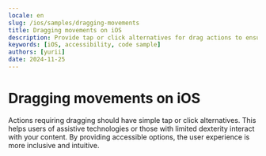```yaml
---
locale: en
slug: /ios/samples/dragging-movements
title: Dragging movements on iOS
description: Provide tap or click alternatives for drag actions to ensure accessibility.
keywords: [iOS, accessibility, code sample]
authors: [yurii]
date: 2024-11-25
---
```


# Dragging movements on iOS

Actions requiring dragging should have simple tap or click alternatives. This helps users of assistive technologies or those with limited dexterity interact with your content. By providing accessible options, the user experience is more inclusive and intuitive.

<CodeSample id="dragging-movements" platform="ios" locale="en"/>
